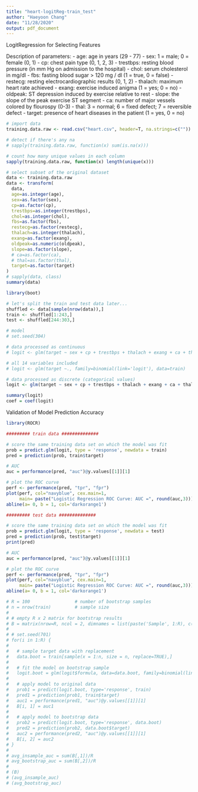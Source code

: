 ```yaml
---
title: "heart-logitReg-train_test"
author: "Haeyoon Chang"
date: "11/28/2020"
output: pdf_document
---
```


LogitRegression for Selecting Features

Description of parameters: 
- age: age in years (29 - 77)
- sex: 1 = male; 0 = female (0, 1)
- cp: chest pain type (0, 1, 2, 3) 
- trestbps: resting blood pressure (in mm Hg on admission to the hospital)
- chol: serum cholesterol in mg/dl
- fbs: fasting blood sugar > 120 mg / dl (1 = true, 0 = false)
- restecg: resting electrocardiographic results (0, 1, 2)
- thalach: maximum heart rate achieved
- exang: exercise induced anigma (1 = yes; 0 = no)
- oldpeak: ST depression induced by exercise relative to rest 
- slope: the slope of the peak exercise ST segment
- ca: number of major vessels colored by flourospy (0-3)
- thal: 3 = normal; 6 = fixed defect; 7 = reversible defect 
- target: presence of heart diseases in the patient (1 = yes, 0 = no)

```r
# import data 
training.data.raw <- read.csv("heart.csv", header=T, na.strings=c(""))

# detect if there's any na 
# sapply(training.data.raw, function(x) sum(is.na(x)))

# count how many unique values in each column
sapply(training.data.raw, function(x) length(unique(x)))

# select subset of the original dataset 
data <- training.data.raw
data <- transform(
  data,
  age=as.integer(age),
  sex=as.factor(sex),
  cp=as.factor(cp),
  trestbps=as.integer(trestbps),
  chol=as.integer(chol),
  fbs=as.factor(fbs),
  restecg=as.factor(restecg),
  thalach=as.integer(thalach),
  exang=as.factor(exang),
  oldpeak=as.numeric(oldpeak),
  slope=as.factor(slope),
  # ca=as.factor(ca),
  # thal=as.factor(thal),
  target=as.factor(target)
)
# sapply(data, class)
summary(data)
```

```r
library(boot)

# let's split the train and test data later...
shuffled <- data[sample(nrow(data)),]
train <- shuffled[1:243,]
test <- shuffled[244:303,]

# model
# set.seed(304)

# data processed as continuous
# logit <- glm(target ~ sex + cp + trestbps + thalach + exang + ca + thal, family=binomial(link='logit'), data=train)

# all 14 variables included
# logit <- glm(target ~., family=binomial(link='logit'), data=train)

# data processed as discrete (categorical values)
logit <- glm(target ~ sex + cp + trestbps + thalach + exang + ca + thal, family=binomial(link='logit'), data=train)

summary(logit)
coef = coef(logit)
```

Validation of Model Prediction Accuracy

```r
library(ROCR)

######### train data ##############

# score the same training data set on which the model was fit
prob = predict.glm(logit, type = 'response', newdata = train)
pred = prediction(prob, train$target)

# AUC
auc = performance(pred, "auc")@y.values[[1]][1]

# plot the ROC curve
perf <- performance(pred, "tpr", "fpr")
plot(perf, col="navyblue", cex.main=1,
     main= paste("Logistic Regression ROC Curve: AUC =", round(auc,3)))
abline(a= 0, b = 1, col='darkorange1')
```


```r
######### test data ##############

# score the same training data set on which the model was fit
prob = predict.glm(logit, type = 'response', newdata = test)
pred = prediction(prob, test$target)
print(pred)

# AUC
auc = performance(pred, "auc")@y.values[[1]][1]

# plot the ROC curve
perf <- performance(pred, "tpr", "fpr")
plot(perf, col="navyblue", cex.main=1,
     main= paste("Logistic Regression ROC Curve: AUC =", round(auc,3)))
abline(a= 0, b = 1, col='darkorange1')
```

```r
# R = 100                 # number of bootstrap samples
# n = nrow(train)         # sample size
# 
# # empty R x 2 matrix for bootstrap results
# B = matrix(nrow=R, ncol = 2, dimnames = list(paste('Sample', 1:R), c("auc_orig", "auc_boot")))
# 
# # set.seed(701)
# for(i in 1:R) {
#   
#   # sample target data with replacement
#   data.boot = train[sample(x = 1:n, size = n, replace=TRUE),]
#   
#   # fit the model on bootstrap sample
#   logit.boot = glm(logit$formula, data=data.boot, family=binomial(link ="logit"))
#   
#   # apply model to original data
#   prob1 = predict(logit.boot, type='response', train)
#   pred1 = prediction(prob1, train$target)
#   auc1 = performance(pred1, "auc")@y.values[[1]][1]
#   B[i, 1] = auc1
#   
#   # apply model to bootstrap data
#   prob2 = predict(logit.boot, type='response', data.boot)
#   pred2 = prediction(prob2, data.boot$target)
#   auc2 = performance(pred2, "auc")@y.values[[1]][1]
#   B[i, 2] = auc2
# }
# 
# avg_insample_auc = sum(B[,1])/R
# avg_bootstrap_auc = sum(B[,2])/R
# 
# (B)
# (avg_insample_auc)
# (avg_bootstrap_auc)
```

